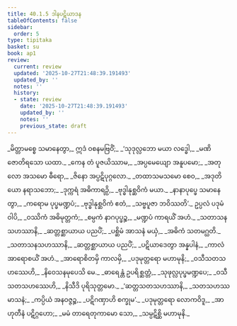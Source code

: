 ```yaml
---
title: 40.1.5 ဒါနပဋိယာဒန
tableOfContents: false
sidebar:
  order: 5
type: tipitaka
basket: su
book: ap1
review:
  current: review
  updated: '2025-10-27T21:48:39.191493'
  updated_by: ''
  notes: ''
  history:
  - state: review
    date: '2025-10-27T21:48:39.191493'
    updated_by: ''
    notes: ''
    previous_state: draft
---
```



<ReviewStatus review={frontmatter.review} showDetails={true} />

<HypothesisAnnotation frontmatter={frontmatter} />

<DynamicBreadcrumb />

<Division number="55" book="ap1" e="ch" v="20" p="355">

<Paragraph number="4352" type="verses" book="ap1">
_မိတ္တာမစ္စေ သမာနေတွာ,_  
ဣဒံ ဝစနမဗြဝိံ;_  
_‘သုဒုလ္လဘော မယာ လဒ္ဓေါ,_  
_မဏိ ဇောတိရသော ယထာ._  

</Paragraph>

</Division>
<Division number="56" book="ap1" e="ch" v="20" p="355">

<Paragraph number="4353" type="verses" book="ap1">
_ကေန တံ ပူဇယိဿာမ,_  
_အပ္ပမေယျော အနူပမော;_  
_အတုလော အသမော ဓီရော,_  
_ဇိနော အပ္ပဋိပုဂ္ဂလော._  

</Paragraph>

</Division>
<Division number="57" book="ap1" e="ch" v="20" p="355">

<Paragraph number="4354" type="verses" book="ap1">
_တထာသမသမော စေဝ,_  
_အဒုတိယော နရာသဘော;_  
_ဒုက္ကရံ အဓိကာရဉှိ,_  
_ဗုဒ္ဓါနုစ္ဆဝိကံ မယာ._  

</Paragraph>

</Division>
<Division number="58" book="ap1" e="ch" v="20" p="355">

<Paragraph number="4355" type="verses" book="ap1">
_နာနာပုပ္ဖေ သမာနေတွာ,_  
_ကရောမ ပုပ္ဖမဏ္ဍပံ;_  
_ဗုဒ္ဓါနုစ္ဆဝိကံ ဧတံ,_  
_သဗ္ဗပူဇာ ဘဝိဿတိ’._  

</Paragraph>

</Division>
<Division number="59" book="ap1" e="ch" v="20" p="356">

<Paragraph number="4356" type="verses" book="ap1">
ဥပ္ပလံ ပဒုမံ ဝါပိ,_  
_ဝဿိကံ အဓိမုတ္တကံ;_  
_စမ္ပကံ နာဂပုပ္ဖဉ္စ,_  
_မဏ္ဍပံ ကာရယိံ အဟံ._  

</Paragraph>

</Division>
<Division number="60" book="ap1" e="ch" v="20" p="356">

<Paragraph number="4357" type="verses" book="ap1">
_သတာသနသဟဿာနိ,_  
_ဆတ္တစ္ဆာယာယ ပညပိံ;_  
_ပစ္ဆိမံ အာသနံ မယှံ,_  
_အဓိကံ သတမဂ္ဃတိ._  

</Paragraph>

</Division>
<Division number="61" book="ap1" e="ch" v="20" p="356">

<Paragraph number="4358" type="verses" book="ap1">
_သတာသနသဟဿာနိ,_  
_ဆတ္တစ္ဆာယာယ ပညပိံ;_  
_ပဋိယာဒေတွာ အန္နပါနံ,_  
_ကာလံ အာရောစယိံ အဟံ._  

</Paragraph>

</Division>
<Division number="62" book="ap1" e="ch" v="20" p="356">

<Paragraph number="4359" type="verses" book="ap1">
_အာရောစိတမှိ ကာလမှိ,_  
_ပဒုမုတ္တရော မဟာမုနိ;_  
_ဝသီသတသဟဿေဟိ,_  
_နိဝေသနမုပေသိ မေ._  

</Paragraph>

</Division>
<Division number="63" book="ap1" e="ch" v="20" p="356">

<Paragraph number="4360" type="verses" book="ap1">
_ဓာရေန္တံ ဥပရိစ္ဆတ္တံ,_  
_သုဖုလ္လပုပ္ဖမဏ္ဍပေ;_  
_ဝသီသတသဟဿေဟိ,_  
_နိသီဒိ ပုရိသုတ္တမော._  

</Paragraph>

</Division>
<Division number="64" book="ap1" e="ch" v="20" p="356">

<Paragraph number="4361" type="verses" book="ap1">
_‘ဆတ္တသတသဟဿာနိ,_  
_သတသဟဿမာသနံ;_  
_ကပ္ပိယံ အနဝဇ္ဇဉ္စ,_  
_ပဋိဂဏှာဟိ စက္ခုမ’._  

</Paragraph>

</Division>
<Division number="65" book="ap1" e="ch" v="20" p="356">

<Paragraph number="4362" type="verses" book="ap1">
_ပဒုမုတ္တရော လောကဝိဒူ,_  
_အာဟုတီနံ ပဋိဂ္ဂဟော;_  
_မမံ တာရေတုကာမော သော,_  
_သမ္ပဋိစ္ဆိ မဟာမုနိ._
</Paragraph>
</Division>